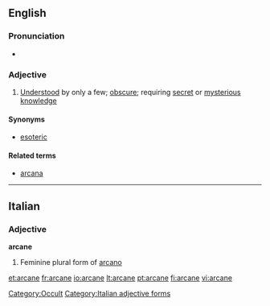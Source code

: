 ==English==

===Pronunciation===
* {{rhymes|eɪn}}

===Adjective===
{{en-adj}}

# [[understood|Understood]] by only a few; [[obscure]]; requiring [[secret]] or [[mysterious]] [[knowledge]]

====Synonyms====
* [[esoteric]]

====Related terms====
* [[arcana]]

[[Category:Occult]]

----

==Italian==

===Adjective===
'''arcane''' {{f}}

# Feminine plural form of [[arcano]]

[[Category:Italian adjective forms]]

[[et:arcane]]
[[fr:arcane]]
[[io:arcane]]
[[lt:arcane]]
[[pt:arcane]]
[[fi:arcane]]
[[vi:arcane]]